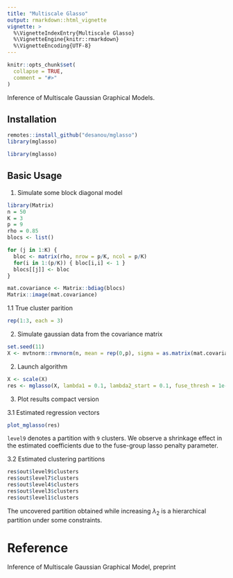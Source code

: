 ```yaml
---
title: "Multiscale Glasso"
output: rmarkdown::html_vignette
vignette: >
  %\VignetteIndexEntry{Multiscale Glasso}
  %\VignetteEngine{knitr::rmarkdown}
  %\VignetteEncoding{UTF-8}
---
```


```r
knitr::opts_chunk$set(
  collapse = TRUE,
  comment = "#>"
)
```
Inference of Multiscale Gaussian Graphical Models.  

## Installation  
```r
remotes::install_github("desanou/mglasso")
library(mglasso)
```
```r
library(mglasso)
```


## Basic Usage

1. Simulate some block diagonal model  
```r
library(Matrix)
n = 50
K = 3
p = 9
rho = 0.85
blocs <- list()

for (j in 1:K) {
  bloc <- matrix(rho, nrow = p/K, ncol = p/K)
  for(i in 1:(p/K)) { bloc[i,i] <- 1 }
  blocs[[j]] <- bloc
}

mat.covariance <- Matrix::bdiag(blocs)
Matrix::image(mat.covariance)
```

1.1 True cluster parition
```r
rep(1:3, each = 3)
```


2. Simulate gaussian data from the covariance matrix 
```r
set.seed(11)
X <- mvtnorm::rmvnorm(n, mean = rep(0,p), sigma = as.matrix(mat.covariance))
```


2. Launch algorithm  
```r
X <- scale(X)    
res <- mglasso(X, lambda1 = 0.1, lambda2_start = 0.1, fuse_thresh = 1e-3)
```
3. Plot results compact version

3.1 Estimated regression vectors
```r
plot_mglasso(res)
```

`level9` denotes a partition with `9` clusters.
We observe a shrinkage effect in the estimated coefficients due to the fuse-group lasso penalty parameter.

3.2 Estimated clustering partitions  
```r
res$out$level9$clusters
res$out$level7$clusters
res$out$level4$clusters
res$out$level3$clusters
res$out$level1$clusters
```
The uncovered partition obtained while increasing $\lambda_2$ is a hierarchical partition under some constraints.

# Reference 
Inference of Multiscale Gaussian Graphical Model, preprint
